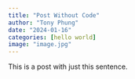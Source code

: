 ```yaml
---
title: "Post Without Code"
author: "Tony Phung"
date: "2024-01-16"
categories: [hello world]
image: "image.jpg"
---
```


This is a post with just this sentence.

